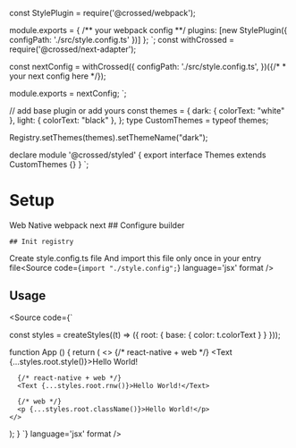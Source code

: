 
const StylePlugin = require('@crossed/webpack');

module.exports = {
/** your webpack config **/
plugins: [new StylePlugin({ configPath: './src/style.config.ts' })]
};
`;
const withCrossed = require('@crossed/next-adapter');

const nextConfig = withCrossed({
configPath: './src/style.config.ts',
})({/* * your next config here */});

module.exports = nextConfig;
`;

// add base plugin or add yours
const themes = {
dark: { colorText: "white" },
light: { colorText: "black" },
};
type CustomThemes = typeof themes;

Registry.setThemes(themes).setThemeName("dark");

declare module '@crossed/styled' {
export interface Themes extends CustomThemes {}
}
`;

# Setup

<PlatformTab defaultValue="web" variant="underline">
  <BuilderTab defaultValue="webpack" variant="underline">
    <PlatformTab.List>
      <PlatformTab.Indicator />
      <PlatformTab.Tab value="web">
        <PlatformTab.Tab.Text>Web</PlatformTab.Tab.Text>
      </PlatformTab.Tab>
      <PlatformTab.Tab value="native">
        <PlatformTab.Tab.Text>Native</PlatformTab.Tab.Text>
      </PlatformTab.Tab>
    </PlatformTab.List>
    <PlatformTab.Panel value="web">
        <BuilderTab.List>
          <BuilderTab.Indicator />
          <BuilderTab.Tab value="webpack">
            <BuilderTab.Tab.Text>webpack</BuilderTab.Tab.Text>
          </BuilderTab.Tab>
          <BuilderTab.Tab value="next">
            <BuilderTab.Tab.Text>next</BuilderTab.Tab.Text>
          </BuilderTab.Tab>
        </BuilderTab.List>
        <BuilderTab.Panels>
          <BuilderTab.Panel value="webpack">
            <Source language='bash' code={`pnpm i @crossed/styled @crossed/webpack`} />
          </BuilderTab.Panel>
          <BuilderTab.Panel value="next">
            <Source language='bash' code={`pnpm i @crossed/styled @crossed/next-adapter`} />
          </BuilderTab.Panel>
        </BuilderTab.Panels>
    </PlatformTab.Panel>
    <PlatformTab.Panel value="native">
      <Source language='bash' code={`pnpm i @crossed/styled`} />
    </PlatformTab.Panel>
    <PlatformTab.Panel value="web">
      ## Configure builder
      <BuilderTab.Panel value="webpack">
        <Source code={confiregureWebpack} />
      </BuilderTab.Panel>
      <BuilderTab.Panel value="next">
        <Source code={confiregureNext} />
      </BuilderTab.Panel>
    </PlatformTab.Panel>

    ## Init registry

Create style.config.ts file <Source code={styleConfig} language='jsx' format />
And import this file only once in your entry file<Source code={`import "./style.config";`} language='jsx' format />

## Usage
<Source code={`

const styles = createStyles((t) => ({
  root: {
    base: { color: t.colorText }
  }
}));

function App () {
  return (
    <>
      {/* react-native + web */}
      <Text {...styles.root.style()}>Hello World!</Text>

      {/* react-native + web */}
      <Text {...styles.root.rnw()}>Hello World!</Text>

      {/* web */}
      <p {...styles.root.className()}>Hello World!</p>
    </>
  );
}
`} language='jsx' format />
  </BuilderTab>
</PlatformTab>
